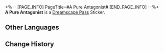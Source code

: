 <%-- [PAGE_INFO]
PageTitle=#A Pure Antagonist#
[END_PAGE_INFO] --%>
{{Stub|Location information}}
{{Item Infobox
|id          = 223261
|image       = Dreamscape Pass Sticker A Pure Antagonist.png
|type        = Dreamscape Pass Sticker
|type2       = Talking Clock Stickers
|invCategory = 
|rarity      = 4
|effect      = Digital stickers that can be used to decorate the pages of the Dreamtour Handbook. They come in many different styles.
|description = 
|source1     = [[Engage with a traffic accident on the street outside of Oti Mall]]
}}
{{Description|The kind of antagonists in animations that suffer defeat after defeat, to the point that you feel bad for them by the end of the show.}}
'''A Pure Antagonist''' is a [[Dreamscape Pass]] Sticker.

==Other Languages==
{{Other Languages
|en   = A Pure Antagonist
|zhs  = 一个纯粹的反派
|zht  = 一個純粹的反派
|ja   = 純粋な悪役
|ko   = 순수한 악역
|es   = Antagonista en estado puro
|fr   = Antagoniste pur
|ru   = Настоящий злодей
|th   = ก็แค่ตัวร้าย
|vi   = Một Kẻ Xấu Thuần Túy
|de   = Ein reiner Bösewicht
|id   = Antagonis Sejati
|pt   = Um Antagonista Puro
}}

==Change History==
{{Change History|2.0}}